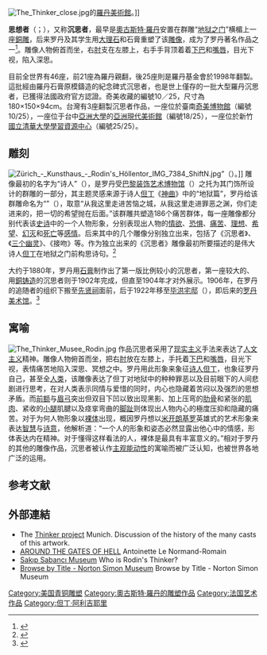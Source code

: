 [[File:The_Thinker_close.jpg|thumb]]的[[羅丹美術館|羅丹美術館]]。]]

'''思想者'''（{{lang-fr|'''Le Penseur'''}}；{{lang-en|The Thinker}}），又称'''沉思者'''，最早是[[奧古斯特·羅丹|奧古斯特·羅丹]]安置在群雕“[[地狱之门_(雕塑)|地狱之门]]”横楣上一座[[銅雕|銅雕]]，后来罗丹及其学生用[[大理石|大理石]]和石膏重塑了该[[雕塑|雕像]]，成为了罗丹著名作品之一<ref>{{cite web
|url = http://www.clevescene.com/cleveland/a-god-among-men/Content?oid=1520496
|title = A God Among Men
|publisher = clevescene the Thinke rendures
|language = en
|accessdate = 2009-09-21
|archive-date = 2010-12-17
|archive-url = https://web.archive.org/web/20101217010539/http://www.clevescene.com/cleveland/a-god-among-men/Content?oid=1520496
|dead-url = no
}}</ref>。雕像人物俯首而坐，右[[肘|肘]]支在左膝上，右手手背顶着着[[下巴|下巴]]和[[嘴唇|嘴唇]]，目光下视，陷入深思。

目前全世界有46座，前21座為羅丹親翻，後25座則是羅丹基金會於1998年翻製。這批經由羅丹石膏原模鑄造的紀念碑式沉思者，也是世上僅存的一批大型羅丹沉思者，已獲得法國政府官方認證。奇美收藏的編號10／25，尺寸為180×150×94cm。台灣有3座翻製沉思者作品，一座位於臺南[[奇美博物館|奇美博物館]]（編號10/25），一座位于台中[[亞洲大學_(臺灣)|亞洲大學]]的[[亞洲現代美術館|亞洲現代美術館]]（編號18/25），一座位於新竹[[國立清華大學|國立清華大學]][[國立清華大學學習資源中心|學習資源中心]]（編號25/25）。

== 雕刻 ==
[[File:Zürich_-_Kunsthaus_-_Rodin's_Höllentor_IMG_7384_ShiftN.jpg|thumb]]”（{{lang|en| The Gates of Hell}}）。]]
雕像最初的名字为“诗人”（{{lang|en|The Poet}}），是罗丹受[[巴黎装饰艺术博物馆|巴黎装饰艺术博物馆]]（{{lang|fr|Musée des Arts Décoratifs, Paris}}）之托为其门饰所设计的群雕的一部分，其主题灵感来源于诗人[[但丁|但丁]]《[[神曲|神曲]]》中的“地狱篇”，罗丹给该群雕命名为“{{le|地獄之門 (羅丹)|The Gates of Hell|地獄之門}}”（{{lang|en| The Gates of Hell}}），取意“从我这里走进苦恼之城，从我这里走进罪恶之渊，你们走进来的，把一切的希望抛在后面。”该群雕共塑造186个痛苦群体，每一座雕像都分别代表该[[史诗|史诗]]中的一个人物形象，分别表现出人物的[[情欲|情欲]]、[[恐惧|恐惧]]、[[痛苦|痛苦]]、[[理想|理想]]、[[希望|希望]]、[[幻灭|幻灭]]和[[死亡|死亡]]等[[感情|感情]]。后来其中的几个雕像分别独立出来，包括了《沉思者》、《[[三个幽灵|三个幽灵]]》、《接吻》等。作为独立出来的《沉思者》雕像最初所要描述的是伟大诗人[[但丁|但丁]]在地狱之门前构思诗句。<ref>{{cite web
|url=http://itotd.com/articles/433/the-thinker/
|title=The story behind Rodin's famous sculpture
|publisher=alt concepts
|language=en
|accessdate=2009-09-21
|archive-date=2010-01-04
|archive-url=https://web.archive.org/web/20100104154856/http://itotd.com/articles/433/the-thinker/
|dead-url=no
}}</ref>

大约于1880年，罗丹用[[石膏|石膏]]制作出了第一版比例较小的沉思者，第一座较大的、用[[铜|銅]][[鑄造|铸造]]的沉思者则于1902年完成，但直至1904年才对外展示。1906年，在罗丹的追随者的组织下搬至[[先贤祠|先贤祠]]面前，后于1922年移至[[毕洪宅邸|毕洪宅邸]]（{{lang|en|Hotel Biron}}），即后来的[[罗丹美术馆|罗丹美术馆]]。<ref>{{cite web|url=http://www.nga.gov/cgi-bin/pinfo?Object=1008+0+none|title=The Thinker (Le Penseur),|accessdate=2017-12-09|author=|date=|publisher=National Gallery of Art|language=en|deadurl=yes|archiveurl=https://web.archive.org/web/20041110003850/http://www.nga.gov/cgi-bin/pinfo?Object=1008+0+none|archivedate=2004-11-10}}</ref>

== 寓喻 ==
[[File:The_Thinker_Musee_Rodin.jpg|thumb]]
作品沉思者采用了[[现实主义|现实主义]]手法来表达了[[人文主义|人文主义]]精神。雕像人物俯首而坐，把右[[肘|肘]]放在左膝上，手托着[[下巴|下巴]]和[[嘴唇|嘴唇]]，目光下视，表情痛苦地陷入深思、冥想之中。罗丹用此形象来象征[[诗人|诗人]][[但丁|但丁]]，也象征罗丹自己，甚至全[[人类|人类]]，该雕像表达了但丁对地狱中的种种罪恶以及目前眼下的人间悲剧进行思考，在对人类表示同情与爱惜的同时，内心也隐藏着苦闷以及强烈的思想矛盾。而[[前额|前额]]与[[眉|眉弓]]突出但双目下凹以致出现黑影、加上压弯的[[肋骨|肋骨]]和紧张的[[肌肉|肌肉]]、紧收的[[小腿|小腿]]肌腱以及痉挛弯曲的[[脚趾|脚趾]]则体现出人物内心的極度压抑和隐藏的痛苦。对于为何人物形象以[[裸体|裸体]]出现，概因罗丹想以[[米开朗基罗|米开朗基罗]]英雄式的艺术形象来表达[[智慧|智慧]]与[[诗意|诗意]]，他解析道：“一个人的形象和姿态必然显露出他心中的情感，形体表达内在精神。对于懂得这样看法的人，裸体是最具有丰富意义的。”相对于罗丹的其他的雕像作品，沉思者被认作[[主观能动性|主观能动性]]的寓喻而被广泛认知，也被世界各地广泛的运用。

== 参考文献 ==
{{Reflist|2}}

== 外部連結 ==
{{Commonscat|Le Penseur}}
* The [http://www.penseur.org/ Thinker project] {{Webarchive|url=https://archive.today/20120906175236/http://www.penseur.org/ |date=2012-09-06 }} Munich. Discussion of the history of the many casts of this artwork.
* [https://web.archive.org/web/20081203120531/http://www.musee-rodin.fr/senf2-e.htm AROUND THE GATES OF HELL]  Antoinette Le Normand-Romain
* [http://www.artcyclopedia.com/feature-2001-08.html Sakıp Sabancı Museum] {{Wayback|url=http://www.artcyclopedia.com/feature-2001-08.html |date=20091006000945 }} Who is Rodin's Thinker?
* [https://web.archive.org/web/20100923114217/http://cityofgoldendale.com/art_culture.shtml Browse by Title - Norton Simon Museum] Browse by Title - Norton Simon Museum

{{Authority control}}
{{DEFAULTSORT:Thinker, The}}
[[Category:美国青铜雕塑|Category:美国青铜雕塑]]
[[Category:奧古斯特·羅丹的雕塑作品|Category:奧古斯特·羅丹的雕塑作品]]
[[Category:法国艺术作品|Category:法国艺术作品]]
[[Category:但丁·阿利吉耶里|Category:但丁·阿利吉耶里]]